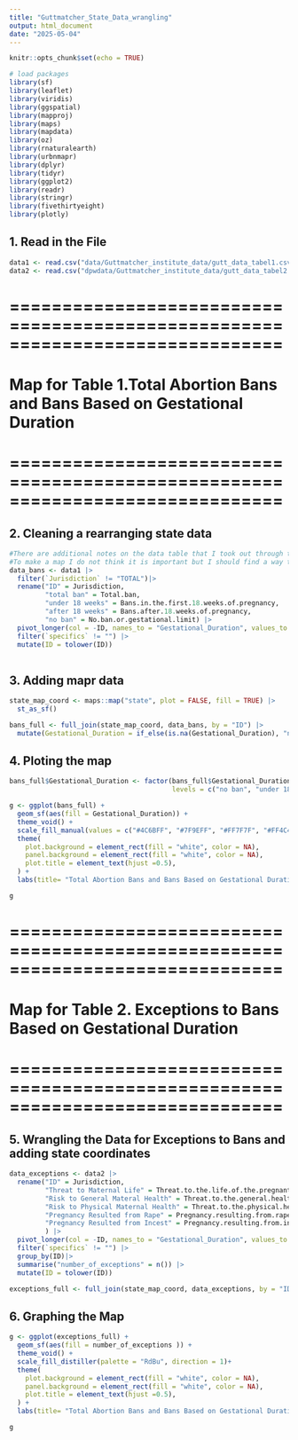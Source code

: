 ```yaml
---
title: "Guttmatcher_State_Data_wrangling"
output: html_document
date: "2025-05-04"
---
```


```r
knitr::opts_chunk$set(echo = TRUE)

# load packages
library(sf)
library(leaflet)
library(viridis)
library(ggspatial)
library(mapproj)
library(maps)
library(mapdata)
library(oz)
library(rnaturalearth)
library(urbnmapr)
library(dplyr)
library(tidyr)
library(ggplot2)
library(readr)
library(stringr)
library(fivethirtyeight)
library(plotly)
```

## 1. Read in the File
```r
data1 <- read.csv("data/Guttmatcher_institute_data/gutt_data_tabel1.csv", header = TRUE)
data2 <- read.csv("dpwdata/Guttmatcher_institute_data/gutt_data_tabel2.csv", header = TRUE)
```

# ==============================================================================
# Map for Table 1.Total Abortion Bans and Bans Based on Gestational Duration
# ==============================================================================

## 2. Cleaning a rearranging state data 

```r

#There are additional notes on the data table that I took out through this rearrangement
#To make a map I do not think it is important but I should find a way to include this information somehow after
data_bans <- data1 |>
  filter(`Jurisdiction` != "TOTAL")|> 
  rename("ID" = Jurisdiction, 
         "total ban" = Total.ban, 
         "under 18 weeks" = Bans.in.the.first.18.weeks.of.pregnancy, 
         "after 18 weeks" = Bans.after.18.weeks.of.pregnancy, 
         "no ban" = No.ban.or.gestational.limit) |> 
  pivot_longer(col = -ID, names_to = "Gestational_Duration", values_to = "specifics")|>
  filter(`specifics` != "") |> 
  mutate(ID = tolower(ID))
  


```

## 3. Adding mapr data

```r
state_map_coord <- maps::map("state", plot = FALSE, fill = TRUE) |>
  st_as_sf()

bans_full <- full_join(state_map_coord, data_bans, by = "ID") |> 
  mutate(Gestational_Duration = if_else(is.na(Gestational_Duration), "no data", Gestational_Duration))

```


## 4. Ploting the map
```r

bans_full$Gestational_Duration <- factor(bans_full$Gestational_Duration, 
                                         levels = c("no ban", "under 18 weeks", "after 18 weeks", "total ban", "no data")) 

g <- ggplot(bans_full) +
  geom_sf(aes(fill = Gestational_Duration)) +
  theme_void() +
  scale_fill_manual(values = c("#4C6BFF", "#7F9EFF", "#FF7F7F", "#FF4C4C", "grey"))+
  theme(
    plot.background = element_rect(fill = "white", color = NA),  
    panel.background = element_rect(fill = "white", color = NA),  
    plot.title = element_text(hjust =0.5), 
  ) +
  labs(title= "Total Abortion Bans and Bans Based on Gestational Duration", fill = "Gestational Duration")

g

```

# ==============================================================================
# Map for Table 2. Exceptions to Bans Based on Gestational Duration
# ==============================================================================

## 5. Wrangling the Data for Exceptions to Bans and adding state coordinates
```r
data_exceptions <- data2 |> 
  rename("ID" = Jurisdiction, 
         "Threat to Maternal Life" = Threat.to.the.life.of.the.pregnant.person, 
         "Risk to General Materal Health" = Threat.to.the.general.health.of.the.pregnant.person, 
         "Risk to Physical Maternal Health" = Threat.to.the.physical.health.of.the.pregnant.person, 
         "Pregnancy Resulted from Rape" = Pregnancy.resulting.from.rape, 
         "Pregnancy Resulted from Incest" = Pregnancy.resulting.from.incest, 
         ) |> 
  pivot_longer(col = -ID, names_to = "Gestational_Duration", values_to = "specifics") |> 
  filter(`specifics` != "") |> 
  group_by(ID)|> 
  summarise("number_of_exceptions" = n()) |> 
  mutate(ID = tolower(ID))

exceptions_full <- full_join(state_map_coord, data_exceptions, by = "ID")
```

## 6. Graphing the Map 

```r


g <- ggplot(exceptions_full) +
  geom_sf(aes(fill = number_of_exceptions )) +
  theme_void() +
  scale_fill_distiller(palette = "RdBu", direction = 1)+
  theme(
    plot.background = element_rect(fill = "white", color = NA),  
    panel.background = element_rect(fill = "white", color = NA),  
    plot.title = element_text(hjust =0.5), 
  ) +
  labs(title= "Total Abortion Bans and Bans Based on Gestational Duration", fill = "Gestational Duration")

g

```

